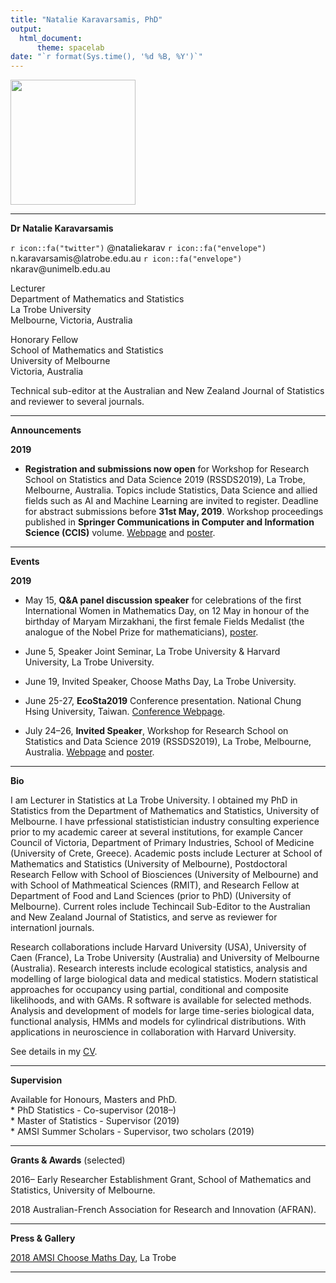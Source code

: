 ```yaml
---
title: "Natalie Karavarsamis, PhD"
output: 
  html_document:
      theme: spacelab
date: "`r format(Sys.time(), '%d %B, %Y')`"
---
```


[//]: # (<img src= "https://github.com/natalie-karavarsamis/natalie-karavarsamis.github.io/blob/master/Staff_pic.png?raw=true" style="width: 200px;"/>)

<img src= "https://github.com/natalie-karavarsamis/natalie-karavarsamis.github.io/blob/master/IMG_1726.jpg?raw=true" style="width: 200px;"/>

---

**Dr Natalie Karavarsamis** 


`r icon::fa("twitter")`  @nataliekarav `r icon::fa("envelope")` n.karavarsamis@latrobe.edu.au `r icon::fa("envelope")` nkarav@unimelb.edu.au

Lecturer <br>
Department of Mathematics and Statistics <br>
La Trobe University <br>
Melbourne, Victoria, Australia <br>

Honorary Fellow <br>
School of Mathematics and Statistics <br>
University of Melbourne <br>
Victoria, Australia <br>

Technical sub-editor at the Australian and New Zealand Journal of Statistics and reviewer to several journals. 

---

**Announcements** 

**2019**

* **Registration and submissions now open** for Workshop for Research School on Statistics and Data Science 2019 (RSSDS2019), La Trobe, Melbourne, Australia.  Topics include Statistics, Data Science and allied fields such as AI and Machine Learning are invited to register.
Deadline for abstract submissions before **31st May, 2019**. Workshop proceedings published in **Springer Communications in Computer and Information Science (CCIS)** volume. 
[Webpage]( https://sites.google.com/view/rssds2019/home) and 
[poster](Call_for_papers_poster.pdf).

---

**Events**

**2019**

* May 15, **Q&A panel discussion speaker** for celebrations of the first International Women in Mathematics Day, on 12 May in honour of the birthday of Maryam Mirzakhani, the first female Fields Medalist (the analogue of the Nobel Prize for mathematicians),
[poster](WomenInMathsPublicLecture.pdf).

* June 5, Speaker Joint Seminar, La Trobe University & Harvard University, La Trobe University.

* June 19, Invited Speaker, Choose Maths Day, La Trobe University.

* June 25-27, **EcoSta2019** Conference presentation. National Chung Hsing University, Taiwan. [Conference Webpage](http://cmstatistics.org/EcoSta2019/index.php).

* July 24--26, **Invited Speaker**, Workshop for Research School on Statistics and Data Science 2019 (RSSDS2019), La Trobe, Melbourne, Australia. [Webpage]( https://sites.google.com/view/rssds2019/home) and 
[poster](Call_for_papers_poster.pdf). 

---

**Bio**

I am Lecturer in Statistics at La Trobe University. I obtained my PhD in Statistics from the Department of Mathematics and Statistics, University of Melbourne. I  have prfessional statististician industry consulting experience prior to my academic career at several institutions, for example Cancer Council of Victoria, Department of Primary Industries, School of Medicine (University of Crete, Greece). Academic posts include Lecturer at School of Mathematics and Statistics (University of Melbourne), Postdoctoral Research Fellow with School of Biosciences (University of Melbourne) and with School of Mathmeatical Sciences (RMIT), and Research Fellow at Department of Food and Land Sciences (prior to PhD) (University of Melbourne). Current roles include Techincail Sub-Editor to the Australian and New Zealand Journal of Statistics, and serve as reviewer for  internationl journals.

Research collaborations include Harvard University (USA), University of Caen (France), La Trobe University (Australia) and University of Melbourne (Australia). Research interests include ecological statistics, analysis and modelling of large biological data and medical statistics. Modern statistical approaches for occupancy using partial, conditional and composite likelihoods, and with GAMs. R software is available for selected methods. Analysis and development of models for large time-series biological data, functional analysis, HMMs and models for cylindrical distributions. With applications in neuroscience in collaboration with Harvard University.


See details in my 
[CV](Karavarsamis_master_CV.pdf).


---

**Supervision** 

Available for Honours, Masters and PhD.  
* PhD Statistics - Co-supervisor (2018--) <br>
* Master of Statistics - Supervisor (2019) <br>
* AMSI Summer Scholars - Supervisor, two scholars (2019)

---

**Grants & Awards** (selected)

2016-- Early Researcher Establishment Grant, School of Mathematics and Statistics, University of Melbourne.

2018 Australian-French Association for Research and Innovation (AFRAN). 

---

**Press & Gallery**

[2018 AMSI Choose Maths Day](CHOOSEMATHS_comes_to_La_Trobe-Intranet.pdf), La Trobe

---



